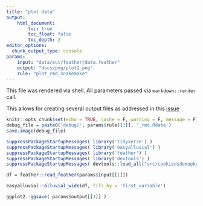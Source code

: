 ```yaml
---
title: "plot data"
output: 
    html_document:
        toc: true
        toc_float: false
        toc_depth: 2
editor_options:
  chunk_output_type: console
params:
    input: "data/out/feather/data.feather"
    output: "docs/png/plot2.png"
    rule: "plot_rmd_snakemake"
---
```


This file was rendered via shell. All parameters passed via `markdown::render` call.

This allows for creating several output files as addressed in this [issue](https://github.com/snakemake/snakemake/issues/178)

```r
knitr::opts_chunk$set(echo = TRUE, cache = F, warning = F, message = F)
debug_file = paste0('debug/', params$rule[[1]], '_rmd.Rdata')
save.image(debug_file)
```


```r
suppressPackageStartupMessages( library('tidyverse') )
suppressPackageStartupMessages( library('easyalluvial') )
suppressPackageStartupMessages( library('feather') )
suppressPackageStartupMessages( library('devtools') )
suppressPackageStartupMessages( devtools::load_all("src/cookiedsdemopkgr") )
```




```r
df = feather::read_feather(params$input[[1]])

easyalluvial::alluvial_wide(df, fill_by = 'first_variable')

ggplot2::ggsave( params$output[[1]] )
```
